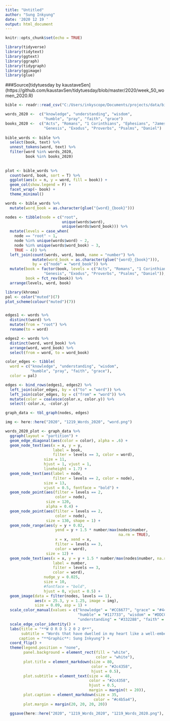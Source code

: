 ```yaml
---
title: "Untitled"
author: "Sung Inkyung"
date: '2020 12 19 '
output: html_document
---
```


```r
knitr::opts_chunk$set(echo = TRUE)
```

```r
library(tidyverse)
library(tidytext)
library(ggtext)
library(ggraph)
library(tidygraph)
library(ggimage)
library(glue)
```
###Source[tidytuesday by kaustaveSen] (https://github.com/kaustavSen/tidytuesday/blob/master/2020/week_50_women_2020.R)

```r
bible <- readr::read_csv("C:/Users/inkyscope/Documents/projects/data/bible_kjv_new.csv")

```


```r
words_2020 <-  c("knowledge", "understanding", "wisdom",
                 "humble", "pray", "faith", "grace")
books_2020 <-  c("Acts", "Romans", "1 Corinthians", "Ephesians", "James",  
                 "Genesis", "Exodus", "Proverbs", "Psalms", "Daniel")
                  
bible_words <- bible %>% 
  select(book, text) %>% 
  unnest_tokens(word, text) %>% 
  filter(word %in% words_2020,
         book %in% books_2020) 
  
  
plot <- bible_words %>% 
  count(word, book, sort = T) %>% 
  ggplot(aes(x = n, y = word, fill = book)) +
  geom_col(show.legend = F) +
  facet_wrap(~ book) +
  theme_minimal()

```

```r
words <- bible_words %>% 
  mutate(word_book = as.character(glue("{word}_{book}")))

nodes <- tibble(node = c("root", 
                         unique(words$word), 
                         unique(words$word_book))) %>% 
  mutate(levels = case_when(
    node == "root" ~ 1,
    node %in% unique(words$word) ~ 2,
    node %in% unique(words$word_book) ~ 3,
    TRUE ~ 4)) %>% 
  left_join(count(words, word, book, name = "number") %>% 
            mutate(word_book = as.character(glue("{word}_{book}"))),
            by = c("node" = "word_book")) %>% 
  mutate(book = factor(book, levels = c("Acts", "Romans", "1 Corinthians", "Ephesians", "James", 
                 "Genesis", "Exodus", "Proverbs", "Psalms", "Daniel")),
         book = fct_rev(book)) %>% 
  arrange(levels, word, book)
```


```r
library(khroma)
pal <- color("muted")(7)
plot_scheme(colour("muted")(7))


edges1 <- words %>% 
  distinct(word) %>% 
  mutate(from = "root") %>% 
  rename(to = word)

edges2 <- words %>% 
  distinct(word, word_book) %>% 
  arrange(word, word_book) %>% 
  select(from = word, to = word_book)

color_edges <- tibble(
  word = c("knowledge", "understanding", "wisdom",
           "humble", "pray", "faith", "grace"),
  color = pal)

edges <- bind_rows(edges1, edges2) %>% 
  left_join(color_edges, by = c("to" = "word")) %>% 
  left_join(color_edges, by = c("from" = "word")) %>% 
  mutate(color = coalesce(color.x, color.y)) %>% 
  select(-color.x, -color.y) 
```


```r
graph_data <- tbl_graph(nodes, edges)

img <- here::here("2020", "1219_Words_2020", "word.png")
```


```r
words_2020_plot <- graph_data %>% 
  ggraph(layout = "partition") +
  geom_edge_diagonal(aes(color = color), alpha = .6) +
  geom_node_text(aes(x = x, y = y,
                     label = book, 
                     filter = levels == 3, color = word),
                 size = 11, 
                 hjust = 1, vjust = 1, 
                 lineheight = 1.7) +
  geom_node_text(aes(label = node, 
                     filter = levels == 2, color = node), 
                 size = 13, 
                 vjust = 0.5, fontface = "bold") +
  geom_node_point(aes(filter = levels == 2, 
                      color = node), 
                  size = 120, 
                  alpha = 0.4) +
  geom_node_point(aes(filter = levels == 2, 
                      color = node), 
                  size = 130, shape = 1) +
  geom_node_range(aes(y = y + 0.02, 
                      yend = y + 1.5 * number/max(nodes$number, 
                                                  na.rm = TRUE), 
                      x = x, xend = x, 
                      filter = levels == 3, 
                      color = word), 
                  size = 12) +
  geom_node_text(aes(x = x, y = y + 1.5 * number/max(nodes$number, na.rm = TRUE), 
                     label = number, 
                     filter = levels == 3, 
                     color = word), 
                 nudge_y = 0.025, 
                 size = 10, 
                 #fontface = "bold", 
                 hjust = 0, vjust = 0.5) +
  geom_image(data = filter(nodes, levels == 1), 
             aes(x = 25.3, y = 1.25, image = img), 
             size = 0.09, asp = 1) + 
  scale_color_manual(values = c("knowledge" = "#CC6677", "grace" = "#44AA99", "pray" = "#88CCEE",
                                "humble" = "#117733", "wisdom" = "#DDCC77",
                                "understanding" = "#332288", "faith" = "#882255")) +
  scale_edge_color_identity() +
  labs(title = "**W O R D S 2 0 2 0**",
       subtitle = "Words that have dwelled in my heart like a well-embedded nail while listening to Bible audio throughout 2020",
      caption = "**Graphic**: Sung Inkyung") +
  coord_flip() +
  theme(legend.position = "none",
        panel.background = element_rect(fill = "white", 
                                        color = "white"),
        plot.title = element_markdown(size = 80, 
                                      color = "#2c4358", 
                                      hjust = 0.5),
        plot.subtitle = element_text(size = 48, 
                                     color = "#2c4358", 
                                     hjust = 0.5,
                                     margin = margin(t = 20)),
        plot.caption = element_markdown(size = 35, 
                                       color = "#c4b5a4"),
        plot.margin = margin(20, 20, 20, 20)) 

  ggsave(here::here("2020", "1219_Words_2020", "1219_Words_2020.png"), width = 90, height = 100,  units = "cm")
  
```

